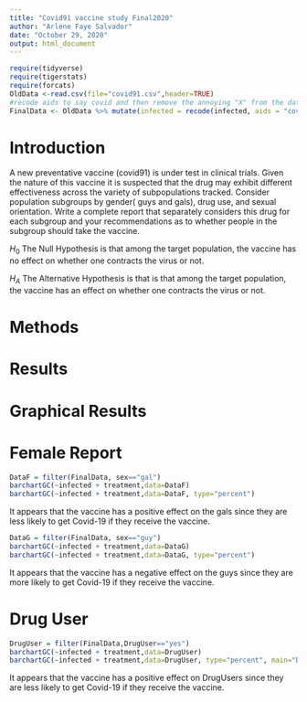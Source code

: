 ```yaml
---
title: "Covid91 vaccine study Final2020"
author: "Arlene Faye Salvador"
date: "October 29, 2020"
output: html_document
---
```


```r
require(tidyverse)
require(tigerstats)
require(forcats)
OldData <-read.csv(file="covid91.csv",header=TRUE)
#recode aids to say covid and then remove the annoying "X" from the dataframe
FinalData <- OldData %>% mutate(infected = recode(infected, aids = "covid", none = "OK" )) %>% select(-one_of("X"))
```

# Introduction

<!--In this section you explain what you are trying to show.  Where did the data come from?  What is the research or other question you are trying to answer?.  If you skimp in this section expect to be marked down in your grade. Paint a picture of the project a couple of paragraphs is expected!-->

A new  preventative vaccine (covid91) is under test in clinical trials. Given the nature of this vaccine it is suspected that the drug may exhibit different effectiveness across the variety of subpopulations tracked. Consider population subgroups by gender( guys and gals), drug use, and sexual orientation. Write a complete report that separately considers this drug for each subgroup and your recommendations as to whether people in the subgroup should take the vaccine.

$H_0$ The Null Hypothesis is that among the target population, the vaccine has no effect on whether one contracts the virus or not.

$H_A$ The Alternative Hypothesis is that is that among the target population, the vaccine has an effect on whether one contracts the virus or not.

# Methods

<!--Decide on your methods:  use "variable analysis" or other appropriate descriptors.  Make sure to choose at least one graphical method and at least one numerical method. Discuss what data manipulations may be needed for example subsetting or other binning procedures and what sort of graphical displays and inferential tools will be used!-->

# Results

<!--Divide this section into two sub-sections:  One for your descriptive  results and one for your inferential results.!-->

# Graphical Results
# Female Report

```r
DataF = filter(FinalData, sex=="gal")
barchartGC(~infected + treatment,data=DataF)
barchartGC(~infected + treatment,data=DataF, type="percent")
```
It appears that the vaccine has a positive effect on the gals since they are less likely to get Covid-19 if they receive the vaccine.


```r
DataG = filter(FinalData, sex=="guy")
barchartGC(~infected + treatment,data=DataG)
barchartGC(~infected + treatment,data=DataG, type="percent")
```

It appears that the vaccine has a negative effect on the guys since they are more likely to get Covid-19 if they receive the vaccine.

# Drug User

```r
DrugUser = filter(FinalData,DrugUser=="yes")
barchartGC(~infected + treatment,data=DrugUser)
barchartGC(~infected + treatment,data=DrugUser, type="percent", main="DrugUser")

```
It appears that the vaccine has a positive effect on DrugUsers since they are less likely to get Covid-19 if they receive the vaccine.


